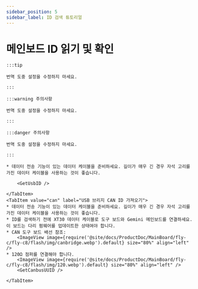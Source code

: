 ```yaml
---
sidebar_position: 5
sidebar_label: ID 검색 튜토리얼
---
```





# 메인보드 ID 읽기 및 확인

    :::tip

    번역 도중 설정을 수정하지 마세요.

    :::

    :::warning 주의사항

    번역 도중 설정을 수정하지 마세요.

    :::

    :::danger 주의사항

    번역 도중 설정을 수정하지 마세요.

    :::

<Tabs>
    <TabItem value="usb" label="USB ID 가져오기" default>
        
    * 데이터 전송 기능이 있는 데이터 케이블을 준비하세요. 길이가 매우 긴 경우 자석 고리를 가진 데이터 케이블을 사용하는 것이 좋습니다.
    
        <GetUsbID />
        
    </TabItem>
    <TabItem value="can" label="USB 브리지 CAN ID 가져오기">
    * 데이터 전송 기능이 있는 데이터 케이블을 준비하세요. 길이가 매우 긴 경우 자석 고리를 가진 데이터 케이블을 사용하는 것이 좋습니다.
    * ID를 검색하기 전에 XT30 데이터 케이블로 도구 보드와 Gemini 메인보드를 연결하세요. 이 보드는 다리 펌웨어를 업데이트한 상태여야 합니다.
    * CAN 도구 보드 배선 참조:
        <ImageView image={require('@site/docs/ProductDoc/MainBoard/fly-c/fly-c8/flash/img/canbridge.webp').default} size="80%" align="left" /> 
    * 120Ω 점퍼를 연결해야 합니다.
        <ImageView image={require('@site/docs/ProductDoc/MainBoard/fly-c/fly-c8/flash/img/120.webp').default} size="80%" align="left" /> 
        <GetCanbusUUID />

    </TabItem>
</Tabs>
